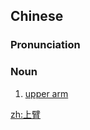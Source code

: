 ==Chinese==
{{zh-forms}}

===Pronunciation===
{{zh-pron
|m=shàngbì
|c=soeng6 bei3
|mn=xm:siōng-pì
|cat=n
}}

===Noun===
{{zh-noun}}

# [[upper arm]]

[[zh:上臂]]